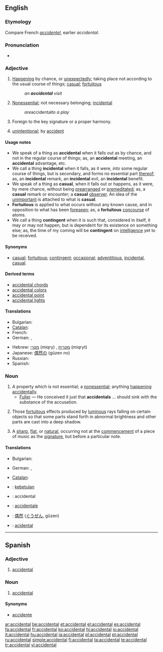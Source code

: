 ==English==

===Etymology===
Compare French ''[[accidentel]]'', earlier ''accidental''.

===Pronunciation===
* {{audio|en-us-accidental.ogg|Audio (US)}}

===Adjective===
{{en-adj}}

# [[happening|Happening]] by chance, or [[unexpectedly]]; taking place not according to the usual course of things; [[casual]]; [[fortuitous]]
#: ''an '''accidental''' visit''
# [[nonessential|Nonessential]]; not necessary belonging; [[incidental]]
#: ''are ''accidental'' to a play''
# {{music}} Foreign to the key signature or a proper harmony.
# [[unintentional]]; by [[accident]]

====Usage notes====
* We speak of a thing as '''accidental''' when it falls out as by chance, and not in the regular course of things; as, an '''accidental''' meeting, an '''accidental''' advantage, etc.
* We call a thing '''incidental''' when it falls, as it were, ''into'' some regular course of things, but is secondary, and forms no essential part [[thereof]]; as, an '''incidental''' remark, an '''incidental''' evil, an '''incidental''' benefit.
* We speak of a thing as '''casual''', when it falls out or happens, as it were, by mere chance, without being [[prearranged]] or [[premeditated]]; as, a '''casual''' remark or encounter; a '''casual''' [[observer]]. An idea of the [[unimportant]] is attached to what is '''casual'''.
* '''Fortuitous''' is applied to what occurs without any known cause, and in opposition to what has been [[foreseen]]; as, a '''fortuitous''' [[concourse]] of atoms.
* We call a thing '''contingent''' when it is such that, considered in itself, it may or may not happen, but is dependent for its existence on something else; as, the time of my coming will be '''contingent''' on [[intelligence]] yet to be received.

====Synonyms====
* [[casual]]; [[fortuitous]]; [[contingent]]; [[occasional]]; [[adventitious]], [[incidental]], [[casual]].

====Derived terms====
{{rfc|create separate entries}}
* [[accidental chords]] <!-- ''(Music):'' those which contain one or more tones foreign to their proper harmony -->
* [[accidental colors]] <!-- ''(Optics):'' colors [[depending]] on the [[hypersensibility]] of the [[retina]] of the eye for [[complementary]] colors. They are [[purely]] [[subjective]] sensations of color which often result from the [[contemplation]] of [[actually]] colored bodies -->
* [[accidental point]] <!-- ''(Perspective):'' the point in which a right line, drawn from the eye, parallel to a given right line, cuts the [[perspective]] plane; so called to distinguish it from the principal point, or point of view, where a line drawn from the eye perpendicular to the perspective plane meets this plane -->
* [[accidental lights]] <!-- ''(Painting):'' secondary lights; effects of light other than ordinary [[daylight]], such as the rays of the sun [[darting]] through a cloud, or between the leaves of trees; the effect of [[moonlight]], [[candlelight]], or burning bodies - [[Fairholt]] -->

====Translations====
{{trans-top|happening by chance}}
* Bulgarian: {{t|bg|случаен}}
* [[Catalan]]: {{t-|ca|accidental|m|f}}
* French: {{t+|fr|accidentel}}
* German: {{t+|de|versehentlich}}, {{t+|de|zufällig}}
{{trans-mid}}
* Hebrew: [[מקרי]] (miqry) {{m}}, [[מקרית]] (miqryt) {{f}}
* Japanese: [[偶然の]] (gūzen no)
* Russian: {{t+|ru|случайный|tr=slučájnyj}}
* Spanish: {{t|es|accidental}}
{{trans-bottom}}

===Noun===
{{en-noun}}

# A property which is not essential; a [[nonessential]]; anything [[happening]] [[accidentally]].
#* [[Fuller]] — He conceived it just that '''accidentals''' ... should sink with the substance of the accusation.
# {{context|in plural|painting}} Those [[fortuitous]] effects produced by [[luminous]] rays falling on certain objects so that some parts stand forth in abnormal brightness and other parts are cast into a deep shadow.
# {{music}} A [[sharp]], [[flat]], or [[natural]], occurring not at the [[commencement]] of a piece of music as the [[signature]], but before a particular note.

====Translations====
{{trans-top|a property which is not essential}}
* Bulgarian: {{t|bg|несъществено качество}}
{{trans-mid}}
* German: {{t+|de|Zufall|m}}, {{t-|de|Versehen|n}}
{{trans-bottom}}

{{trans-top|(in plural, painting)}}
{{trans-mid}}
{{trans-bottom}}

{{trans-top|(music)}}
* [[Catalan]]: {{t-|ca|accident|m}}
{{trans-mid}}
{{trans-bottom}}

{{checktrans-top}}
* {{ttbc|Indonesian}}: [[kebetulan]]
* {{ttbc|Interlingua}}: accidental
* {{ttbc|Italian}}: [[accidentale]]
* {{ttbc|Japanese}}: [[偶然]] ([[ぐうぜん]], gūzen)
* {{ttbc|Portuguese}}: [[acidental]]
{{checktrans-bottom}}

----

==Spanish==

===Adjective===
{{es-adj|pl=accidentales}}

# [[accidental]]

===Noun===
{{es-noun-m|pl=accidentales}}

# {{music|lang=es}} [[accidental]]

====Synonyms====
* [[accidente]]

[[ar:accidental]]
[[be:accidental]]
[[et:accidental]]
[[el:accidental]]
[[es:accidental]]
[[fa:accidental]]
[[fr:accidental]]
[[ko:accidental]]
[[hi:accidental]]
[[io:accidental]]
[[it:accidental]]
[[hu:accidental]]
[[ja:accidental]]
[[pl:accidental]]
[[pt:accidental]]
[[ru:accidental]]
[[simple:accidental]]
[[fi:accidental]]
[[ta:accidental]]
[[te:accidental]]
[[tr:accidental]]
[[vi:accidental]]
